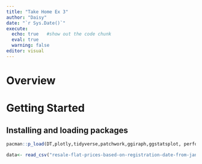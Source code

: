 ```yaml
---
title: "Take Home Ex 3"
author: "Daisy"
date: "`r Sys.Date()`"
execute: 
  echo: true   #show out the code chunk
  eval: true
  warning: false
editor: visual
---
```


# **Overview**

# **Getting Started**

## **Installing and loading packages**

```r
pacman::p_load(DT,plotly,tidyverse,patchwork,ggiraph,ggstatsplot, performance)
```

```r
data<- read_csv("resale-flat-prices-based-on-registration-date-from-jan-2017-onwards.csv")
```
